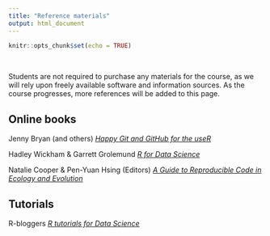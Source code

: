 ```yaml
---
title: "Reference materials"
output: html_document
---
```


```r
knitr::opts_chunk$set(echo = TRUE)
```

<br>

Students are not required to purchase any materials for the course, as we will rely upon freely available software and information sources. As the course progresses, more references will be added to this page.

## Online books

Jenny Bryan (and others) [*Happy Git and GitHub for the useR*](https://happygitwithr.com/)

Hadley Wickham & Garrett Grolemund [*R for Data Science*](https://r4ds.had.co.nz/index.html)

Natalie Cooper & Pen-Yuan Hsing (Editors) [*A Guide to Reproducible Code in Ecology and Evolution*](https://www.britishecologicalsociety.org/wp-content/uploads/2017/12/guide-to-reproducible-code.pdf)

## Tutorials

R-bloggers [*R tutorials for Data Science*](https://www.r-bloggers.com/2016/06/curated-list-of-r-tutorials-for-data-science/) 


